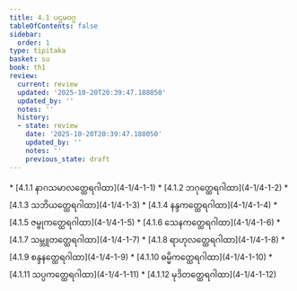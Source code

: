 ```yaml
---
title: 4.1 ပဌမဝဂ္ဂ
tableOfContents: false
sidebar:
  order: 1
type: tipitaka
basket: su
book: th1
review:
  current: review
  updated: '2025-10-20T20:39:47.188050'
  updated_by: ''
  notes: ''
  history:
  - state: review
    date: '2025-10-20T20:39:47.188050'
    updated_by: ''
    notes: ''
    previous_state: draft
---
```



<DynamicBreadcrumb />


<ReviewStatus review={frontmatter.review} showDetails={true} />

<HypothesisAnnotation frontmatter={frontmatter} />



<TableOfContents book="th1" section="4.1">
* [4.1.1 နာဂသမာလတ္ထေရဂါထာ](4-1/4-1-1)
* [4.1.2 ဘဂုတ္ထေရဂါထာ](4-1/4-1-2)
* [4.1.3 သဘိယတ္ထေရဂါထာ](4-1/4-1-3)
* [4.1.4 နန္ဒကတ္ထေရဂါထာ](4-1/4-1-4)
* [4.1.5 ဇမ္ဗုကတ္ထေရဂါထာ](4-1/4-1-5)
* [4.1.6 သေနကတ္ထေရဂါထာ](4-1/4-1-6)
* [4.1.7 သမ္ဘူတတ္ထေရဂါထာ](4-1/4-1-7)
* [4.1.8 ရာဟုလတ္ထေရဂါထာ](4-1/4-1-8)
* [4.1.9 စန္ဒနတ္ထေရဂါထာ](4-1/4-1-9)
* [4.1.10 ဓမ္မိကတ္ထေရဂါထာ](4-1/4-1-10)
* [4.1.11 သပ္ပကတ္ထေရဂါထာ](4-1/4-1-11)
* [4.1.12 မုဒိတတ္ထေရဂါထာ](4-1/4-1-12)
</TableOfContents>